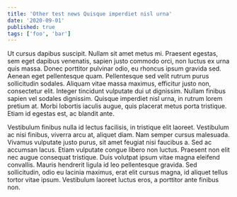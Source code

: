 ```yaml
---
title: 'Other test news Quisque imperdiet nisl urna'
date: '2020-09-01'
published: true
tags: ['foo', 'bar']
---
```


Ut cursus dapibus suscipit. Nullam sit amet metus mi. Praesent egestas, sem eget dapibus venenatis, sapien justo commodo orci, non luctus ex urna quis massa. Donec porttitor pulvinar odio, eu rhoncus ipsum gravida sed. Aenean eget pellentesque quam. Pellentesque sed velit rutrum purus sollicitudin sodales. Aliquam vitae massa maximus, efficitur justo non, consectetur elit. Integer tincidunt vulputate dui ut dignissim. Nullam finibus sapien vel sodales dignissim. Quisque imperdiet nisl urna, in rutrum lorem pretium at. Morbi lobortis iaculis augue, quis placerat metus porta tristique. Etiam id egestas est, ac blandit ante.

Vestibulum finibus nulla id lectus facilisis, in tristique elit laoreet. Vestibulum ac nisi finibus, viverra arcu at, aliquet diam. Nam semper cursus malesuada. Vivamus vulputate justo purus, sit amet feugiat nisi faucibus a. Sed ac accumsan lacus. Etiam vulputate congue libero non luctus. Praesent non elit nec augue consequat tristique. Duis volutpat ipsum vitae magna eleifend convallis. Mauris hendrerit ligula id leo pellentesque gravida. Sed sollicitudin, odio eu lacinia maximus, erat elit cursus magna, id aliquet tellus tortor vitae ipsum. Vestibulum laoreet luctus eros, a porttitor ante finibus non.

